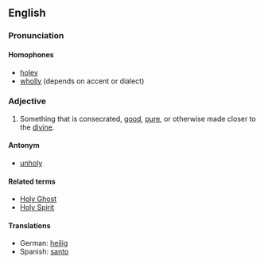 ==English==
===Pronunciation===
====Homophones====
*[[holey]]
*[[wholly]] (depends on accent or dialect)

===Adjective===
#Something that is consecrated, [[good]], [[pure]], or otherwise made closer to the [[divine]].

====Antonym====
*[[unholy]]

====Related terms====
*[[Holy Ghost]]
*[[Holy Spirit]]

====Translations====
*German: [[heilig]]
*Spanish: [[santo]]